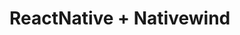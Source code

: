 
# ReactNative + Nativewind

<StackBlitz
    label="ReactNative + Nativewind counter"
    example="expo-nativewind"
/>
